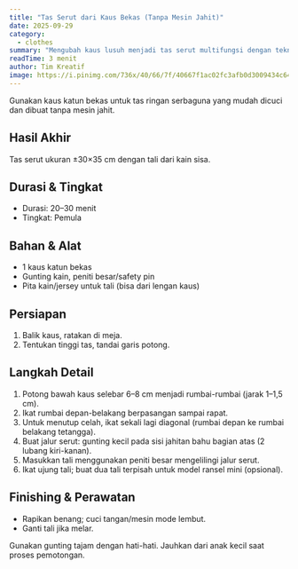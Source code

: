 ```yaml
---
title: "Tas Serut dari Kaus Bekas (Tanpa Mesin Jahit)"
date: 2025-09-29
category:
  - clothes
summary: "Mengubah kaus lusuh menjadi tas serut multifungsi dengan teknik simpul sederhana."
readTime: 3 menit
author: Tim Kreatif
image: https://i.pinimg.com/736x/40/66/7f/40667f1ac02fc3afb0d3009434c64c25.jpg
---
```


Gunakan kaus katun bekas untuk tas ringan serbaguna yang mudah dicuci dan dibuat tanpa mesin jahit.

## Hasil Akhir

Tas serut ukuran ±30×35 cm dengan tali dari kain sisa.

## Durasi & Tingkat

- Durasi: 20–30 menit
- Tingkat: Pemula

## Bahan & Alat

- 1 kaus katun bekas
- Gunting kain, peniti besar/safety pin
- Pita kain/jersey untuk tali (bisa dari lengan kaus)

## Persiapan

1. Balik kaus, ratakan di meja.
2. Tentukan tinggi tas, tandai garis potong.

## Langkah Detail

1. Potong bawah kaus selebar 6–8 cm menjadi rumbai-rumbai (jarak 1–1,5 cm).
2. Ikat rumbai depan-belakang berpasangan sampai rapat.
3. Untuk menutup celah, ikat sekali lagi diagonal (rumbai depan ke rumbai belakang tetangga).
4. Buat jalur serut: gunting kecil pada sisi jahitan bahu bagian atas (2 lubang kiri-kanan).
5. Masukkan tali menggunakan peniti besar mengelilingi jalur serut.
6. Ikat ujung tali; buat dua tali terpisah untuk model ransel mini (opsional).

## Finishing & Perawatan

- Rapikan benang; cuci tangan/mesin mode lembut.
- Ganti tali jika melar.

<TipBox title="Keamanan">
  Gunakan gunting tajam dengan hati-hati. Jauhkan dari anak kecil saat proses
  pemotongan.
</TipBox>
